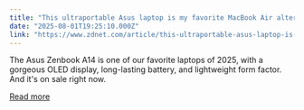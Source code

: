 ```yaml
---
title: "This ultraportable Asus laptop is my favorite MacBook Air alternative (and it's better in some ways)"
date: "2025-08-01T19:25:10.000Z"
link: "https://www.zdnet.com/article/this-ultraportable-asus-laptop-is-my-favorite-macbook-air-alternative-and-its-better-in-some-ways/"
---
```


The Asus Zenbook A14 is one of our favorite laptops of 2025, with a gorgeous OLED display, long-lasting battery, and lightweight form factor. And it's on sale right now.

[Read more](https://www.zdnet.com/article/this-ultraportable-asus-laptop-is-my-favorite-macbook-air-alternative-and-its-better-in-some-ways/)
